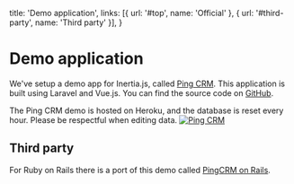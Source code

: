 
  title: 'Demo application',
  links: [{ url: '#top', name: 'Official' }, { url: '#third-party', name: 'Third party' }],
}

# Demo application

We've setup a demo app for Inertia.js, called [Ping CRM](https://demo.inertiajs.com). This application is built using Laravel and Vue.js. You can find the source code on [GitHub](https://github.com/inertiajs/pingcrm).

<Notice>
  The Ping CRM demo is hosted on Heroku, and the database is reset every hour. Please be respectful when editing data.
</Notice>

<a href="https://demo.inertiajs.com">
  <img className="w-full h-auto rounded" src="/static/pingcrm.png" alt="Ping CRM" />
</a>

## Third party

For Ruby on Rails there is a port of this demo called [PingCRM on Rails](https://github.com/ledermann/pingcrm/).
